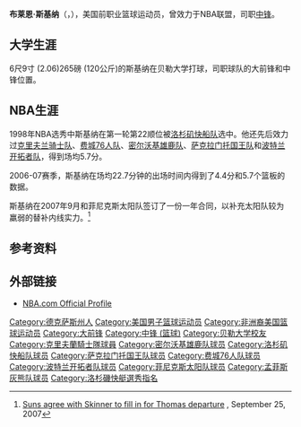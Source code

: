 {{Infobox NBA Player
| name = 布莱恩·斯基纳<br/>Brian Skinner
| image = Brian Skinner.jpg
| nickname =
| position = [[大前锋|大前锋]]/[[中锋|中锋]]
| height_ft = 6 | height_in = 9
| weight_lb  = 255
| league = [[NBA|NBA]]
| team = 
| nationality = {{USA}}
| birth_date = {{Birth date and age|1976|5|19|mf=y}}
| birth_place = {{USA}}{{flag|Texas}}[[坦普尔_(德克萨斯州)|坦普尔]]
| highschool = 坦普尔高中
| college = [[贝勒大学|贝勒大学]]（1994年–1998年）
| draft_round = 1
| draft_pick  = 22
| draft_year = 1998
| draft_team = [[洛杉矶快船|洛杉矶快船]]
| career_start = 1998年
| career_end = 2011年
| former_teams = 
|years1={{nbay|1998|start}}–{{nbay|2000|end}}|team1=[[洛杉矶快船|洛杉矶快船]]
|years2={{nbay|2001|full=yes}}|team2=[[克里夫兰骑士|克里夫兰骑士]] 
|years3={{nbay|2002|full=yes}}|team3=[[费城76人|费城76人]]
|years4={{nbay|2003|full=yes}}|team4=[[密尔沃基雄鹿|密尔沃基雄鹿]]
|years5={{nbay|2004|full=yes}}|team5=费城76人
|years6={{nbay|2004|end}}–{{nbay|2005|end}}|team6=[[萨克拉门托国王|萨克拉门托国王]]
|years7={{nbay|2005|end}}|team7=[[波特兰开拓者|波特兰开拓者]]
|years8={{nbay|2006|full=yes}}|team8=密尔沃基雄鹿
|years9={{nbay|2007|full=yes}}|team9=[[菲尼克斯太阳|菲尼克斯太阳]]
|years10={{nbay|2008|start}}–{{nbay|2009|end}}|team10=洛杉矶快船
|years11={{nbay|2010|full=yes}}|team11=密尔沃基雄鹿
|years12=2011|team12=[[特雷维索贝纳通|特雷维索贝纳通]]
|years13={{nbay|2011|start}}|team13=[[孟菲斯灰熊|孟菲斯灰熊]]
| stats_league = NBA
| stat1label = [[得分_(篮球)|得分]]
| stat1value = 2,876（场均4.7分）
| stat2label = [[篮板球|篮板]]
| stat2value = 2,841（场均4.7个）
| stat3label = [[盖帽|盖帽]]
| stat3value = 532（场均0.9次）
| bbr = skinnbr01
}}

'''布莱恩·斯基纳'''（{{lang-en|'''Brian Skinner'''}}，{{bd|1976年|5月19日|catIdx=S}}），美国前职业篮球运动员，曾效力于NBA联盟，司职[[中锋|中锋]]。

==大学生涯==
6尺9寸 (2.06)265磅 (120公斤)的斯基纳在贝勒大学打球，司职球队的大前锋和中锋位置。

==NBA生涯==
1998年NBA选秀中斯基纳在第一轮第22顺位被[[洛杉矶快船队|洛杉矶快船队]]选中。他还先后效力过[[克里夫兰骑士队|克里夫兰骑士队]]、[[费城76人队|费城76人队]]、[[密尔沃基雄鹿队|密尔沃基雄鹿队]]、[[萨克拉门托国王队|萨克拉门托国王队]]和[[波特兰开拓者队|波特兰开拓者队]]，得到场均5.7分。

2006-07赛季，斯基纳在场均22.7分钟的出场时间内得到了4.4分和5.7个篮板的数据。

斯基纳在2007年9月和菲尼克斯太阳队签订了一份一年合同，以补充太阳队较为羸弱的替补内线实力。<ref>[http://sports.espn.go.com/nba/news/story?id=3036265 Suns agree with Skinner to fill in for Thomas departure] {{Wayback|url=http://sports.espn.go.com/nba/news/story?id=3036265 |date=20110525091922 }}, September 25, 2007</ref>

==参考资料==
{{reflist}}

==外部链接==
*[http://www.nba.com/playerfile/brian_skinner/index.html?nav=page NBA.com Official Profile] {{Wayback|url=http://www.nba.com/playerfile/brian_skinner/index.html?nav=page |date=20071023215449 }}{{en}}

{{1998 NBA Draft}}

{{Authority control}}

{{DEFAULTSORT:Skinner, Brian}}
[[Category:德克萨斯州人|Category:德克萨斯州人]]
[[Category:美国男子篮球运动员|Category:美国男子篮球运动员]]
[[Category:非洲裔美国篮球运动员|Category:非洲裔美国篮球运动员]]
[[Category:大前锋|Category:大前锋]]
[[Category:中锋_(篮球)|Category:中锋 (篮球)]]
[[Category:贝勒大学校友|Category:贝勒大学校友]]
[[Category:克里夫蘭騎士隊球員|Category:克里夫蘭騎士隊球員]]
[[Category:密尔沃基雄鹿队球员|Category:密尔沃基雄鹿队球员]]
[[Category:洛杉矶快船队球员|Category:洛杉矶快船队球员]]
[[Category:萨克拉门托国王队球员|Category:萨克拉门托国王队球员]]
[[Category:费城76人队球员|Category:费城76人队球员]]
[[Category:波特兰开拓者队球员|Category:波特兰开拓者队球员]]
[[Category:菲尼克斯太阳队球员|Category:菲尼克斯太阳队球员]]
[[Category:孟菲斯灰熊队球员|Category:孟菲斯灰熊队球员]]
[[Category:洛杉磯快艇選秀指名|Category:洛杉磯快艇選秀指名]]